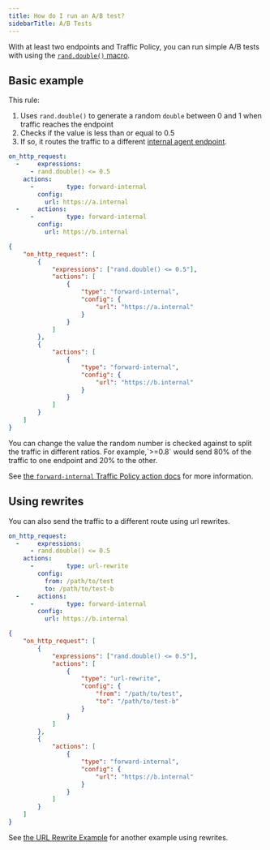 ```yaml
---
title: How do I run an A/B test?
sidebarTitle: A/B Tests
---
```


With at least two endpoints and Traffic Policy, you can run simple A/B tests with using the [`rand.double()` macro](/traffic-policy/macros/#randdouble---double).

## Basic example

This rule:

1. Uses `rand.double()` to generate a random `double` between 0 and 1 when traffic reaches the endpoint
1. Checks if the value is less than or equal to 0.5
1. If so, it routes the traffic to a different [internal agent endpoint](/universal-gateway/internal-endpoints/).

<CodeGroup>

```yaml policy.yml
on_http_request:
  -     expressions:
      - rand.double() <= 0.5
    actions:
      -         type: forward-internal
        config:
          url: https://a.internal
  -     actions:
      -         type: forward-internal
        config:
          url: https://b.internal
```

```json policy.json
{
	"on_http_request": [
		{
			"expressions": ["rand.double() <= 0.5"],
			"actions": [
				{
					"type": "forward-internal",
					"config": {
						"url": "https://a.internal"
					}
				}
			]
		},
		{
			"actions": [
				{
					"type": "forward-internal",
					"config": {
						"url": "https://b.internal"
					}
				}
			]
		}
	]
}
```

</CodeGroup>

<Tip>
	You can change the value the random number is checked against to split the
	traffic in different ratios. For example,`>=0.8` would send 80% of the traffic
	to one endpoint and 20% to the other.
         </Tip>

See [the `forward-internal` Traffic Policy action docs](/traffic-policy/actions/forward-internal/) for more information.

## Using rewrites

You can also send the traffic to a different route using url rewrites.

<CodeGroup>

```yaml policy.yml
on_http_request:
  -     expressions:
      - rand.double() <= 0.5
    actions:
      -         type: url-rewrite
        config:
          from: /path/to/test
          to: /path/to/test-b
  -     actions:
      -         type: forward-internal
        config:
          url: https://b.internal
```

```json policy.json
{
	"on_http_request": [
		{
			"expressions": ["rand.double() <= 0.5"],
			"actions": [
				{
					"type": "url-rewrite",
					"config": {
						"from": "/path/to/test",
						"to": "/path/to/test-b"
					}
				}
			]
		},
		{
			"actions": [
				{
					"type": "forward-internal",
					"config": {
						"url": "https://b.internal"
					}
				}
			]
		}
	]
}
```

</CodeGroup>

See [the URL Rewrite Example](/traffic-policy/examples/url-rewrites) for another example using rewrites.
